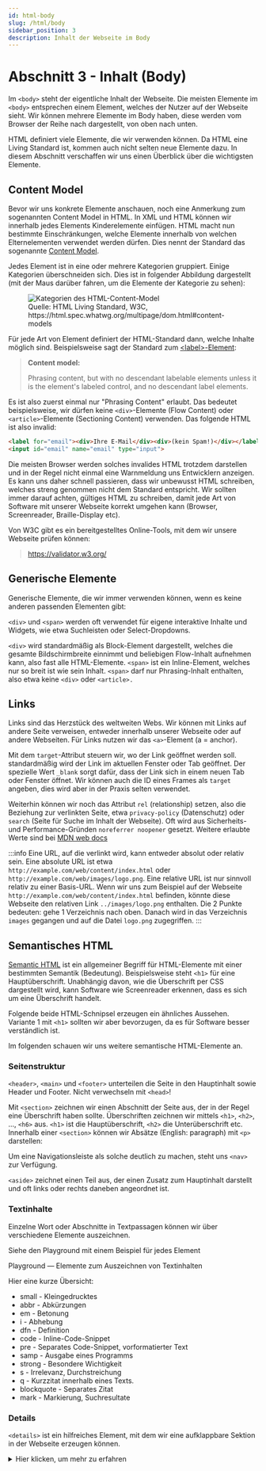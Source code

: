 ```yaml
---
id: html-body
slug: /html/body
sidebar_position: 3
description: Inhalt der Webseite im Body
---
```



# Abschnitt 3 - Inhalt (Body)

Im `<body>` steht der eigentliche Inhalt der Webseite. Die meisten Elemente
im `<body>` entsprechen einem Element, welches der Nutzer auf der Webseite sieht.
Wir können mehrere Elemente im Body haben, diese werden vom Browser der Reihe
nach dargestellt, von oben nach unten.

HTML definiert viele Elemente, die wir verwenden können. Da HTML eine Living Standard
ist, kommen auch nicht selten neue Elemente dazu. In diesem Abschnitt verschaffen
wir uns einen Überblick über die wichtigsten Elemente.

## Content Model

Bevor wir uns konkrete Elemente anschauen, noch eine Anmerkung zum sogenannten
Content Model in HTML. In XML und HTML können wir innerhalb jedes Elements
Kinderelemente einfügen. HTML macht nun bestimmte Einschränkungen, welche Elemente
innerhalb von welchen Elternelementen verwendet werden dürfen. Dies nennt
der Standard das sogenannte [Content Model](https://html.spec.whatwg.org/multipage/dom.html#content-models).

Jedes Element ist in eine oder mehrere Kategorien gruppiert. Einige Kategorien
überschneiden sich. Dies ist in folgender Abbildung dargestellt (mit der Maus
darüber fahren, um die Elemente der Kategorie zu sehen):

<figure>
  <object data={useBaseUrl("/img/web/content-venn.svg")} height="288" width="1000"><img alt="Kategorien des HTML-Content-Model" src={useBaseUrl("/img/web/content-venn.svg")} /></object>
  <figcaption>Quelle: HTML Living Standard, W3C, https://html.spec.whatwg.org/multipage/dom.html#content-models</figcaption>
</figure>

Für jede Art von Element definiert der HTML-Standard dann, welche Inhalte möglich
sind. Beispielsweise sagt der Standard
zum [&lt;label&gt;-Element](https://html.spec.whatwg.org/multipage/forms.html#the-label-element):

> __Content model:__
>
> Phrasing content, but with no descendant labelable elements unless it is the element's labeled control, and no descendant label elements.

Es ist also zuerst einmal nur "Phrasing Content" erlaubt. Das bedeutet beispielsweise, wir dürfen
keine `<div>`-Elemente (Flow Content) oder `<article>`-Elemente (Sectioning Content)
verwenden. Das folgende HTML ist also invalid:

```html
<label for="email"><div>Ihre E-Mail</div><div>(kein Spam!)</div></label>
<input id="email" name="email" type="input">
```

Die meisten Browser werden solches invalides HTML trotzdem darstellen und in der
Regel nicht einmal eine Warnmeldung uns Entwicklern anzeigen. Es kann uns
daher schnell passieren, dass wir unbewusst HTML schreiben, welches streng
genommen nicht dem Standard entspricht. Wir sollten immer darauf achten,
gültiges HTML zu schreiben, damit jede Art von Software mit unserer Webseite
korrekt umgehen kann (Browser, Screenreader, Braille-Display etc).

Von W3C gibt es ein bereitgestelltes Online-Tools, mit dem wir unsere Webseite
prüfen können:

> https://validator.w3.org/

## Generische Elemente

Generische Elemente, die wir immer verwenden können, wenn es keine anderen
passenden Elementen gibt:

<HtmlSnippet path="div-span" />

`<div>` und `<span>` werden oft verwendet für eigene interaktive Inhalte und Widgets,
wie etwa Suchleisten oder Select-Dropdowns.

`<div>` wird standardmäßig als Block-Element dargestellt, welches die gesamte
Bildschirmbreite einnimmt und beliebigen Flow-Inhalt aufnehmen kann, also fast
alle HTML-Elemente. `<span>` ist ein Inline-Element, welches nur so breit ist
wie sein Inhalt. `<span>` darf nur Phrasing-Inhalt enthalten, also etwa keine
`<div>` oder `<article>.`

## Links

Links sind das Herzstück des weltweiten Webs. Wir können mit Links auf andere
Seite verweisen, entweder innerhalb unserer Webseite oder auf andere Webseiten.
Für Links nutzen wir das `<a>`-Element (a = anchor). 

<HtmlSnippet path="a" />

Mit dem `target`-Attribut steuern wir, wo der Link geöffnet werden soll. standardmäßig
wird der Link im aktuellen Fenster oder Tab geöffnet. Der spezielle Wert `_blank`
sorgt dafür, dass der Link sich in einem neuen Tab oder Fenster öffnet. Wir können
auch die ID eines Frames als `target` angeben, dies wird aber in der Praxis selten
verwendet.

Weiterhin können wir noch das Attribut `rel` (relationship) setzen, also die
Beziehung zur verlinkten Seite, etwa `privacy-policy` (Datenschutz) oder `search`
(Seite für Suche im Inhalt der Webseite). Oft wird aus Sicherheits- und Performance-Gründen
`noreferrer noopener` gesetzt. Weitere erlaubte Werte sind bei
[MDN web docs](https://developer.mozilla.org/en-US/docs/Web/HTML/Attributes/rel) 

:::info
Eine URL, auf die verlinkt wird, kann entweder absolut oder relativ sein. Eine
absolute URL ist etwa `http://example.com/web/content/index.html` oder
`http://example.com/web/images/logo.png`. Eine relative URL ist nur sinnvoll relativ
zu einer Basis-URL. Wenn wir uns zum Beispiel auf der Webseite `http://example.com/web/content/index.html`
befinden, könnte diese Webseite den relativen Link `../images/logo.png` enthalten.
Die 2 Punkte bedeuten: gehe 1 Verzeichnis nach oben. Danach wird in das Verzeichnis
`images` gegangen und auf die Datei `logo.png` zugegriffen.
:::

## Semantisches HTML

[Semantic HTML](https://developer.mozilla.org/en-US/docs/Glossary/Semantics#semantics_in_html)
ist ein allgemeiner Begriff für HTML-Elemente mit einer bestimmten Semantik (Bedeutung).
Beispielsweise steht `<h1>` für eine Hauptüberschrift. Unabhängig davon, wie
die Überschrift per CSS dargestellt wird, kann Software wie Screenreader erkennen,
dass es sich um eine Überschrift handelt.

Folgende beide HTML-Schnipsel erzeugen ein ähnliches Aussehen. Variante 1
mit `<h1>` sollten wir aber bevorzugen, da es für Software besser verständlich ist.

<HtmlSnippet path="h1-span" />

Im folgenden schauen wir uns weitere semantische HTML-Elemente an.

### Seitenstruktur

`<header>`, `<main>` und `<footer>` unterteilen die Seite in den Hauptinhalt
sowie Header und Footer. Nicht verwechseln mit `<head>`!

<HtmlSnippet path="header-main-footer" />

Mit `<section>` zeichnen wir einen Abschnitt der Seite aus, der in der Regel
eine Überschrift haben sollte. Überschriften zeichnen wir mittels `<h1>`, `<h2>`,
..., `<h6>` aus. `<h1>` ist die Hauptüberschrift, `<h2>` die Unterüberschrift etc.
Innerhalb einer `<section>` können wir Absätze (English: paragraph) mit `<p>`
darstellen:

<HtmlSnippet path="section-hx" />

Um eine Navigationsleiste als solche deutlich zu machen, steht uns
`<nav>` zur Verfügung.

<HtmlSnippet path="nav" />

`<aside>` zeichnet einen Teil aus, der einen Zusatz zum Hauptinhalt darstellt
und oft links oder rechts daneben angeordnet ist.

<HtmlSnippet path="aside" />

### Textinhalte

Einzelne Wort oder Abschnitte in Textpassagen können wir über verschiedene
Elemente auszeichnen.

Siehe den Playground mit einem Beispiel für jedes Element 

<p>
  <Link to="/sandbox?snippet=text-markers" target="_blank" rel="noopener noreferrer">Playground &mdash; Elemente zum Auszeichnen von Textinhalten</Link>
</p>

Hier eine kurze Übersicht:

* small - Kleingedrucktes
* abbr - Abkürzungen
* em - Betonung
* i - Abhebung
* dfn - Definition
* code - Inline-Code-Snippet
* pre - Separates Code-Snippet, vorformatierter Text
* samp - Ausgabe eines Programms
* strong - Besondere Wichtigkeit
* s - Irrelevanz, Durchstreichung
* q - Kurzzitat innerhalb eines Texts.
* blockquote - Separates Zitat
* mark - Markierung, Suchresultate

### Details

`<details>` ist ein hilfreiches Element, mit dem wir eine aufklappbare Sektion
in der Webseite erzeugen können.

<details><summary>Hier klicken, um mehr zu erfahren</summary>
  Zuerst schreiben wir ein `<detail></detail>`-Element. Innerhalb von diesem
  Element platzieren wir ein `<summary>...</summary>` mit der Kurzbeschreibung.
  Im restlichen Teil des `<details>` fügen wir den Text ein, der nach dem
  Aufklappen angezeigt wird.</details>

<p>
  <Link to="/sandbox?snippet=details-summary" target="_blank" rel="noopener noreferrer">Beispiel in der Sandbox</Link>
</p>

### Bilder

Das grundlegende Element im HTML, um ein Bild anzuzeigen, ist das `<img>`-Element:

<HtmlSnippet path="img" />

Wir sollten uns an allgemeine Richtlinien für Bilder halten. Die Auflösung sollte
so hoch wie nötig, so gering wie möglich sein. Für reale Bilder ist das Bildformat
JPG empfehlenswert, für Zeichnungen PNG. [WEBP](https://developer.mozilla.org/en-US/docs/Web/Media/Guides/Formats/Image_types#webp_image)
ist ein Format, welches oft in kleineren Dateigrößen resultiert und langsam weitere
Verbreitung findet.

Um den Bildinhalt auch für Screenreader verständlich zu machen, sollten wir immer
eine aussagekräftige Beschreibung im `alt`-Attribut hinterlegen. Dieses wird auch
angezeigt, wenn das Bild nicht geladen werden konnte.

Das [srcset](https://developer.mozilla.org/en-US/docs/Web/HTML/Element/img#using_the_srcset_attribute)
erlaubt uns, höher aufgelöste Bilder anzuzeigen, wenn ein hochauflösendes Gerät
verwendet wird:

<HtmlSnippet path="img-srcset" />

Um genauer zu kontrollieren, welches Bild bei welcher Bildschirmgröße geladen
wird, steht uns das `<picture>`-Element zur Verfügung. `<picture>` enthält mehrere
`<source>`-Elemente mit Bedingungen und ein `<img>`. Findet ein Browser einer dieser Bedingungen
als passend, wir das Bild von dem jeweiligen `<source>` angezeigt. Ansonsten
wird das `<img>` angezeigt.

<HtmlSnippet path="picture" />

__SVG__

Neben Formaten wie PNG und JPEG gibt es noch ein weiteres wichtiges Format: SVG.
SVG steht für [Scalable Vector Graphics](https://www.w3.org/TR/SVG11/).

Bei pixelbasierten Formaten wie PNG oder JPG wird ein roter Kreis als Menge von
Pixeln repräsentiert, wobei Pixel innerhalb des Kreises rot sind und außerhalb
des Kreises weiß:

![Roter Kreis, man erkennt aufgrund Vergrößerung Pixel am Rand](/img/web/scaled-circle.png)

Das Problem dabei ist, dass bei ausreichender Vergrößerung
der Rand des Kreises nicht mehr glatt erscheint. Zudem wird für jedes Pixel
Speicherplatz gebraucht &mdash; obwohl es doch eigentlich nur wenige wichtige
Informationen gibt: Ein Kreis an einer Position, mit der Farbe rot.

Bei SVG können wir diese relevante Information direkt ausdrücken:

```svg
<svg width="300" height="200" xmlns="http://www.w3.org/2000/svg">
  <circle cx="150" cy="100" fill="red" r="80" />
</svg>
```

![Roter Kreis mit SVG, alle Ränder sind glatt](/img/web/circle.svg)

Egal, wie sehr wir an das SVG heranzoomen, die Ränder bleiben immer glatt. SVG
werden unter anderem gerne für Logos und Icons verwendet.

### Abbildungen

Wollen wir eine Abbildung mit einem Untertext versehen, steht uns
das `<figure>`-Element zur Verfügung. Es zeichnet einen Teil aus als Illustration.
Wir können es etwa für verwenden für Bilder, Diagramme oder illustrative Code-Blöcke.

<HtmlSnippet path="figure" />

## Video / Audio

Zum Abspielen von Videos und Audio-Dateien stellt HTML uns jeweils ein entsprechendes
Element bereit: `<video>` und `<audio>`:

<HtmlSnippet path="video-audio" />

Diese Elemente erfordern, dass uns eine Video- beziehungsweise Audio-Datei mit dem
gesamten Inhalt bereitstellt. Nicht unterstützt wird Streaming, was von vielen
Videoplattformen genutzt wird. Dabei wird das Video in kleinen Teilen ausgeliefert,
was Bandbreite spart und ein Springen zu beliebigen Positionen vereinfacht. 

Es gibt verschiedene JavaScript-Bibliotheken, welche das Video-Element mit mehr
UI anreichern und teilweise auch Streaming unterstützen, beispielsweise
[VideoJS](https://videojs.com/).

### Listen

In Texten kommen öfters auch Listen oder Aufzählungen vor. HTML stellt uns drei
verschiedene Arten von Listen bereit:

* `ul` (unordered list) &mdash; Liste, wo die Reihenfolge der Elemente unwichtig ist.
* `ol` (ordered list) &mdash; Liste, wo die Reihenfolge der Elemente wichtig ist.
* `dl` (definition list) &mdash; Liste von Key-Value-Paaren, wo die Value eine Erklärung zum Key ist.

Sowohl bei `<ul>` als auch bei `<ol>` geben wir die Listen-Element mit `<li>`
(list item) an. Bei `<dl>` verwenden wir `<dt>` (definition term) für den zu erklärenden
Key und `<dd>` (definition description) für die Erklärung.

<HtmlSnippet path="lists" />

### Tabellen

Tabellen dienen, wie der Name sagt, für tabellarische Daten. Wir sollten Tabellen
auch nur dafür verwenden, nicht als Hilfsmitteln zum Layout. Früher wurde dies oft
getan, da es kaum bessere Möglichkeiten gab. Inzwischen gibt CSS uns wesentlich
bessere Möglichkeiten, das Layout unserer Seite gemäß unseren Wünschen zu gestalten.

:::note
Tatsächlich ist es aus Entwicklersicht eher schwieriger, Tabellen schön und gut
darzustellen und zu gestalten. Auch aus Sicht der Responsiveness (Darstellung auf
Geräten mit kleiner Bildschirmbreite) müssen wir bei Tabellen entsprechend Testen
und Vorkehrungen treffen.
:::

Das Hauptelement der Tabelle ist `<table>`. Der Tabellenkopf (Kopfspalte) wird
mit `<thead>` angegeben, der eigentliche Inhalt mit `<tbody>`. Für jede Zeile
schreiben wir ein `<tr>` (table row), für jede Zelle in der Zeile ein `<td>`
(table data). Der Tabellenkopf hat meist nur eine Zeile, die Spalten werden `<th>`
statt `<td>` angegeben.

<p>
  <Link to="/sandbox?snippet=table" target="_blank" rel="noopener noreferrer">Playground &mdash; Tabelle</Link>
</p>

Im oberen Beispiel sehen wir auch noch das `<caption>`-Element für die Überschrift
der Tabelle und das `<tfoot>`-Element für die Fußzeile der Tabelle.

Zudem wird an der 1. Spalte der Fußzeile `<td colspan="2">` verwendet. Damit
können wir erreichen, dass eine Zelle sich über mehrere Spalten erstreckt. Analog
dazu gibt es auch das Attribut `rowspan`, wenn eine Zelle mehrere Zeilen einnehmen soll.

|  Element  |Bedeutung   |Erklärung                             |
|-----------|------------|--------------------------------------|
|table      |Table       |Wurzelelement der Tabelle             |
|caption    |Caption     |Überschrift der Tabelle               |
|thead      |Table head  |Kopfzeile(n) der Tabelle              |
|tbody      |Table body  |Tabellarische Daten                   |
|tfoot      |Table foot  |Fußzeile(n) der Tabelle               |
|tr         |Table row   |Zeile der Tabelle                     |
|th         |Table head  |Zelle in der Kopfzeile (oder Fußzeile)|
|td         |Table data  |Zelle im Body der Tabelle             |

## Formulare

Formulare werden verwendet, um Daten zu erfassen. Das
[Onlinezugangsgesetz (OZG)](https://www.bmi.bund.de/DE/themen/moderne-verwaltung/verwaltungsmodernisierung/onlinezugangsgesetz/onlinezugangsgesetz-node.html)
verpflichtet Behörden dazu, Verwaltungsleistungen auch digital über Verwaltungsportale anzubieten.

Webformular sind hierzu ein geeignetes Mittel, um etwa Anträge online zu ermöglichen.

Das Hauptelement, dass wir benötigen, um Webformular umzusetzen, ist das `<form>`-Element.
Innerhalb eines `<form>` können wir verschiedene Eingabefelder oder Buttons zum Absenden platzieren.
Zur Illustration hier ein einfaches Formular, wo der Vor- und Nachname eingegeben werden muss:

<HtmlSnippet path="form-simple" />

Das `<form>`-Element hat noch [einige andere Attribute](https://developer.mozilla.org/en-US/docs/Web/HTML/Element/form),
das wichtigste ist aber `action`. Hier geben wir die URL an, an welche die eingegebenen
Daten beim Absenden gesendet werden.

:::info
Die Sandbox hat eine spezielle Vorkehrung für Formulare. Beim Absenden wird das
eigentliche _Submit_ blockiert, stattdessen werden die Daten angezeigt, die gesendet
werden würden. Somit können Formulare auf einfache Weise ohne ein `action`-Attribut
getestet werden. 
:::

Im Folgenden schauen wir uns einige typische Inhalte von Formularen an.

### Eingabe-Elemente

Mit Eingabe-Elementen erfassen wir Daten vom Nutzer. Jedes Eingabefeld sollte
einen technischen Namen besitzen, den wir mit dem Attribut `name` angeben. Der `name`
bestimmt, unter welchem Schlüssel der Wert des Elements beim Absenden an den
Server übertragen wird.

Auch sollte jedes Eingabefeld ein `<label>` mit einem Beschriftungstext für das Feld haben. Das Label ist wichtig,
damit etwa Screenreader wissen, was der Zweck des Elements ist. Das `<label>`
muss ein `for`-Attribut haben, dessen Wert der ID des Eingabe-Elements entspricht:

<HtmlSnippet path="form-label" />

Verwenden wir ein `<label>` mit einem korrekten `for`-Attribut, kann der Nutzer
auch auf das Label klicken, um das Eingabe-Element zu fokussieren.

__input__

`<input>` ist ein einzeiliges Eingabefeld und das wohl am meisten verwendete Formularelement.

Mit dem Attribut `type` können wir auch verschiedene Arten von Eingaben ermöglichen,
beispielsweise `type="color"` für einen Farbwähler oder `type="date"` für
einen Datumswähler. Weitere Typen bei [MDN web docs](https://developer.mozilla.org/en-US/docs/Web/HTML/Element/input#input_types).

<HtmlSnippet path="form-input" />

Das Attribut `required` können wir setzen, um ein Element als Pflichtfeld zu markieren.
Der Browser verbietet dann das Absenden, wenn kein Wert eingetragen wurde.

:::warning
Die Validierung durch den Browser ist __KEINE GARANTIE__ dafür, dass die abgesendeten
Daten auch den festgelegten Regeln entsprechen! Der Nutzer könnte etwa einfach über
die Dev-Tools die Validierungsregeln entfernen. Falls erforderlich, muss der Server,
der die Daten entgegennimmt, entsprechende Validierungen durchführen!
:::

__file__

Um dem Nutzer zu ermöglichen, eine Datei hochzuladen, verwenden wir ein `<input>`
mit `type="file"`:

<HtmlSnippet path="form-input-file" />

Das `accept`-Attribut erlaubt uns, einzugrenzen, welche Arten von Dateien möglich sind.
Wir können entweder Datei-Endungen oder [MIME-Typen](https://developer.mozilla.org/en-US/docs/Web/HTTP/Guides/MIME_types)
angeben.

__password__

Mittels `type="password"` am `<input>` können wir ein Passwortfeld erzeugen,
dass die Eingabe maskiert:

<HtmlSnippet path="form-input-password" />

Das Attribute `autocomplete="new-password"` sorgt dafür, dass der Browser weiß,
dass es sich um ein neues Passwort handelt und keine bestehenden Passwörter
vorschlägt.

__checkbox__

Eine einfache Checkbox erzeugen wir mit `type="checkbox"` am `<input>`:

<HtmlSnippet path="form-input-checkbox" />

__textarea__

Eine `<textarea>` erlaubt im Gegensatz zu `<input>` die Eingabe von mehreren
Zeilen Text. Es wird oft verwendet für Freitext wie Anmerkungen oder Kommentare:

<HtmlSnippet path="form-textarea" />

__select__

Manchmal sind die möglichen Optionen beschränkt, zwischen denen der Nutzer auswählen
kann. In dem Fall können wir ein `<select>`-Element verwenden. Für jede Auswahloption
schachteln wir ein `<option>`-Element im `<select>`. Das Attribut `value` jeder
`<option>` gibt den Wert an, der beim Absenden übertragen wird.

<HtmlSnippet path="form-select" />

Um mehrere Optionen gleichzeitig zu erlauben, können wir das Attribut `multiple`
am `<select>` setzen.

Weiterhin können wir auch einzelne `<option>` in einem `<optgroup>`-Element schachteln,
um Optionen zu gruppieren. Der Browser zeigt diese dann gruppiert an.

__checkbox / radio select__

Statt eines Dropdowns mit `<select>` ist es auch üblich, Checkboxen oder Radiobuttons
für die Optionen zu verwenden. Der Vorteil ist, dass der Nutzer sofort alle Optionen
sieht. Hierzu können wir mehrere `<input type="checkbox" name="panTop">` verwenden,
welche den gleichen Namen haben, aber unterschiedliche `value`.

Im Fall von `<input type="radio" name="panTop">` stellt der Browser Radiobuttons 
dar und sorgt dafür, dass immer nur ein Radiobutton ausgewählt sein kann.

<HtmlSnippet path="form-select-checkbox-radio" />

__hidden__

Schließlich gibt es noch `<input>` vom `type="hidden"`. Solche Eingabefelder
sind nicht für den Nutzer sichtbar und können in der Regel nicht durch diesen
bearbeitet werden. Hidden-Inputs werden gerne in Kombination mit JavaScript genutzt,
um berechnete oder anderweitig abgeleitete Daten beim Absenden mit zu übertragen.

Ein anderer Anwendungsfall sind Widgets, also per JavaScript geschriebene
Elemente, die mehr Funktionalität bieten als Elemente, die der Browser bereitstellt.
Hier können wir dann ein Hidden-Input verwenden, um die Daten zu übertragen.

```html
<input type="hidden" name="tag-select-value">
```

### Fieldset

Mit einem `<fieldset>` können wir mehrere Elemente gruppieren. Beispielsweise
könnten wir ein `<fieldset>` für die allgemeinen Kontaktdaten erstellen und eines
für die Informationen zum Auto für den Stellplatzantrag.

Platzieren wir innerhalb des `<fieldset>` ein `<legend>`, geben wir damit den
Namen des Fieldsets an.

<HtmlSnippet path="form-fieldset" />

### Button

Wir haben bereits das `<button>`-Element gesehen. Ein Button ist eine klickbare
Schaltfläche. Die Art des Button geben wir mit dem `type`-Attribut an. Im HTML
gibt es 3 Arten von Buttons:

* submit &mdash; Sendet das Formular ab.
* reset &mdash; Setzt alle Eingabefelder auf den ursprünglichen Wert zurück.
* button &mdash; Führt keine Aktion beim Klick durch.

`type="button"` können wir verwenden, um eigene Aktionen beim Klick durchzuführen,
in dem wir entsprechendes JavaScript schreiben.

Den Name des Buttons geben wir mit dem Attribut `name` an. Über dieses Namen
können wir beim Absenden herausfinden, welcher Button gedrückt wurde.

<HtmlSnippet path="form-buttons" />

An dieser Stelle noch ein Hinweis. Drückt der Nutzer in einem Formularfeld auf
Entern, ist das Standardverhalten von Browsern, so vorzugehen, als ob der Submit-Button
gedrückt wurde. Es wird also das Formular abgesendet. Bei kleineren Formularen
wie Suchmasken kann das sinnvoll sein. Bei längeren Formularen sorgt das aber
schnell dafür, dass Nutzer unbeabsichtigt Formulare absenden.

Um das zu verhindern, können wir entweder mittels JavaScript das Absenden verhindern.
Einfacher ist, ganz am Anfang des Formulars einen versteckten Submit-Button
einzuführen, der das Absenden verhindert. Das funktioniert deshalb, weil der
Browser beim Klick auf Enter den ersten Submit-Button auslöst. 

<HtmlSnippet path="form-prevent-submit" />

## Iframe

:::warning
Früher gab es auch das `<frame>`-Element, welches man auch für das Layout einer Seite
nutzen konnte. `<frame>` ist [obsolet](https://html.spec.whatwg.org/multipage/obsolete.html#non-conforming-features),
und wird inzwischen nicht mehr verwendet. 
:::

Mit dem `<iframe>`-Element (inline frame) können wir eine andere Webseite in unsere
Webseite einbinden. 

```html
<iframe src="http://example.com/map-widget.html"></iframe>
```

Der Vorteil von einem `<iframe>` ist, dass dessen Inhalt vollständig vom Rest
der Webseite abgekapselt ist. Das betrifft sowohl das Design und Layout (CSS)
als auch JavaScript-Logik. Somit ist sichergestellt, dass die beiden verschiedenen
Seiten sich nicht gegenseitig beeinflussen.

Etwa verwendet unsere Sandbox einen `<iframe>`, um das eingegebene HTML darzustellen.
Somit ist garantiert, dass die Sandbox selber nicht durch die eingegebenen Inhalt
kaputt gemacht wird.

Allgemein werden `<iframe>` gerne für die Einbindung von Widgets von Drittanbietern
verwendet. Hier ist ein Beispiel von `mdr.de`, wo ein `<iframe>` genutzt wird,
um eine interaktive Grafik zu Autodiebstählen vom Anbieter `datawrapper.de` einzubinden.

![Webseite mdr.de mit einem IFrame mit externen Inhalten](/img/web/mdr-iframe.png)
